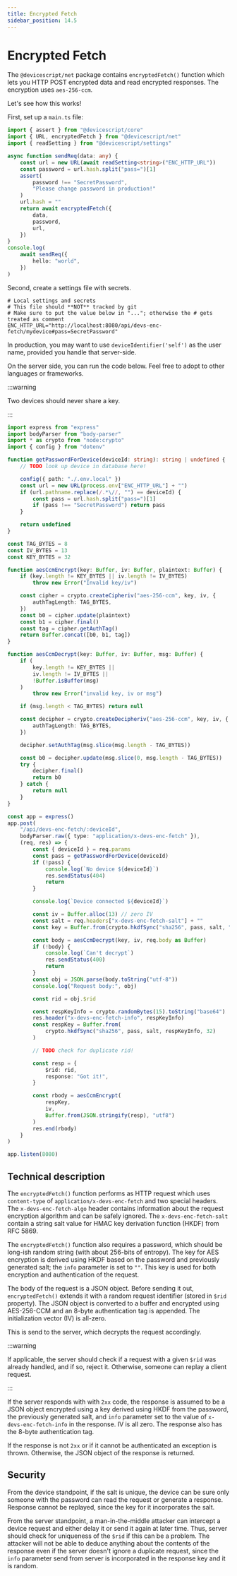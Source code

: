 ```yaml
---
title: Encrypted Fetch
sidebar_position: 14.5
---
```


# Encrypted Fetch

The `@devicescript/net` package contains `encryptedFetch()` function which lets you
HTTP POST encrypted data and read encrypted responses.
The encryption uses `aes-256-ccm`.

Let's see how this works!

First, set up a `main.ts` file:

```ts
import { assert } from "@devicescript/core"
import { URL, encryptedFetch } from "@devicescript/net"
import { readSetting } from "@devicescript/settings"

async function sendReq(data: any) {
    const url = new URL(await readSetting<string>("ENC_HTTP_URL"))
    const password = url.hash.split("pass=")[1]
    assert(
        password !== "SecretPassword",
        "Please change password in production!"
    )
    url.hash = ""
    return await encryptedFetch({
        data,
        password,
        url,
    })
}
console.log(
    await sendReq({
        hello: "world",
    })
)
```

Second, create a settings file with secrets.

```env title="./.env.local"
# Local settings and secrets
# This file should **NOT** tracked by git
# Make sure to put the value below in "..."; otherwise the # gets treated as comment
ENC_HTTP_URL="http://localhost:8080/api/devs-enc-fetch/mydevice#pass=SecretPassword"
```

In production, you may want to use `deviceIdentifier('self')` as the user name,
provided you handle that server-side.

On the server side, you can run the code below.
Feel free to adopt to other languages or frameworks.

:::warning

Two devices should never share a key.

:::

```ts skip
import express from "express"
import bodyParser from "body-parser"
import * as crypto from "node:crypto"
import { config } from "dotenv"

function getPasswordForDevice(deviceId: string): string | undefined {
    // TODO look up device in database here!

    config({ path: "./.env.local" })
    const url = new URL(process.env["ENC_HTTP_URL"] + "")
    if (url.pathname.replace(/.*\//, "") == deviceId) {
        const pass = url.hash.split("pass=")[1]
        if (pass !== "SecretPassword") return pass
    }

    return undefined
}

const TAG_BYTES = 8
const IV_BYTES = 13
const KEY_BYTES = 32

function aesCcmEncrypt(key: Buffer, iv: Buffer, plaintext: Buffer) {
    if (key.length != KEY_BYTES || iv.length != IV_BYTES)
        throw new Error("Invalid key/iv")

    const cipher = crypto.createCipheriv("aes-256-ccm", key, iv, {
        authTagLength: TAG_BYTES,
    })
    const b0 = cipher.update(plaintext)
    const b1 = cipher.final()
    const tag = cipher.getAuthTag()
    return Buffer.concat([b0, b1, tag])
}

function aesCcmDecrypt(key: Buffer, iv: Buffer, msg: Buffer) {
    if (
        key.length != KEY_BYTES ||
        iv.length != IV_BYTES ||
        !Buffer.isBuffer(msg)
    )
        throw new Error("invalid key, iv or msg")

    if (msg.length < TAG_BYTES) return null

    const decipher = crypto.createDecipheriv("aes-256-ccm", key, iv, {
        authTagLength: TAG_BYTES,
    })

    decipher.setAuthTag(msg.slice(msg.length - TAG_BYTES))

    const b0 = decipher.update(msg.slice(0, msg.length - TAG_BYTES))
    try {
        decipher.final()
        return b0
    } catch {
        return null
    }
}

const app = express()
app.post(
    "/api/devs-enc-fetch/:deviceId",
    bodyParser.raw({ type: "application/x-devs-enc-fetch" }),
    (req, res) => {
        const { deviceId } = req.params
        const pass = getPasswordForDevice(deviceId)
        if (!pass) {
            console.log(`No device ${deviceId}`)
            res.sendStatus(404)
            return
        }

        console.log(`Device connected ${deviceId}`)

        const iv = Buffer.alloc(13) // zero IV
        const salt = req.headers["x-devs-enc-fetch-salt"] + ""
        const key = Buffer.from(crypto.hkdfSync("sha256", pass, salt, "", 32))

        const body = aesCcmDecrypt(key, iv, req.body as Buffer)
        if (!body) {
            console.log(`Can't decrypt`)
            res.sendStatus(400)
            return
        }
        const obj = JSON.parse(body.toString("utf-8"))
        console.log("Request body:", obj)

        const rid = obj.$rid

        const respKeyInfo = crypto.randomBytes(15).toString("base64")
        res.header("x-devs-enc-fetch-info", respKeyInfo)
        const respKey = Buffer.from(
            crypto.hkdfSync("sha256", pass, salt, respKeyInfo, 32)
        )

        // TODO check for duplicate rid!

        const resp = {
            $rid: rid,
            response: "Got it!",
        }

        const rbody = aesCcmEncrypt(
            respKey,
            iv,
            Buffer.from(JSON.stringify(resp), "utf8")
        )
        res.end(rbody)
    }
)

app.listen(8080)
```

## Technical description

The `encryptedFetch()` function performs as HTTP request which uses `content-type` of `application/x-devs-enc-fetch`
and two special headers.
The `x-devs-enc-fetch-algo` header contains information about the request encryption algorithm
and can be safely ignored.
The `x-devs-enc-fetch-salt` contain a string salt value for HMAC key derivation function (HKDF) from RFC 5869.

The `encryptedFetch()` function also requires a password, which should be long-ish
random string (with about 256-bits of entropy).
The key for AES encryption is derived using HKDF based on the password and previously
generated salt; the `info` parameter is set to `""`.
This key is used for both encryption and authentication of the request.

The body of the request is a JSON object.
Before sending it out, `encryptedFetch()` extends it with a random request identifier (stored in `$rid` property).
The JSON object is converted to a buffer and
encrypted using AES-256-CCM and an 8-byte authentication tag is appended.
The initialization vector (IV) is all-zero.

This is send to the server, which decrypts the request accordingly.

:::warning

If applicable, the server should check if a request with a given `$rid` was already handled,
and if so, reject it.
Otherwise, someone can replay a client request.

:::

If the server responds with with `2xx` code, the response is assumed to be
a JSON object encrypted using a key derived using HKDF from the password,
the previously generated salt, and `info` parameter set to the value
of `x-devs-enc-fetch-info` in the response.
IV is all zero.
The response also has the 8-byte authentication tag.

If the response is not `2xx` or if it cannot be authenticated an exception is thrown.
Otherwise, the JSON object of the response is returned.

## Security

From the device standpoint, if the salt is unique, the device can be sure
only someone with the password can read the request or generate a response.
Response cannot be replayed, since the key for it incorporates the salt.

From the server standpoint, a man-in-the-middle attacker can intercept
a device request and either delay it or send it again at later time.
Thus, server should check for uniqueness of the `$rid` if this can be a problem.
The attacker will not be able to deduce anything about the contents of the response
even if the server doesn't ignore a duplicate request, since the `info` parameter
send from server is incorporated in the response key and it is random.